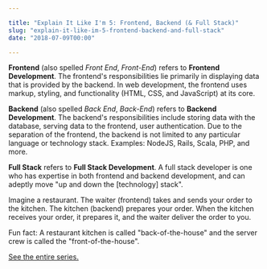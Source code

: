 ```yaml
---

title: "Explain It Like I'm 5: Frontend, Backend (& Full Stack)"
slug: "explain-it-like-im-5-frontend-backend-and-full-stack"
date: "2018-07-09T00:00"

---
```


__Frontend__ (also spelled *Front End*, *Front-End*) refers to __Frontend Development__. The frontend's responsibilities lie primarily in displaying data that is provided by the backend. In web development, the frontend uses markup, styling, and functionality (HTML, CSS, and JavaScript) at its core.

__Backend__ (also spelled *Back End*, *Back-End*) refers to __Backend Development__. The backend's responsibilities include storing data with the database, serving data to the frontend, user authentication. Due to the separation of the frontend, the backend is not limited to any particular language or technology stack. Examples: NodeJS, Rails, Scala, PHP, and more.

__Full Stack__ refers to __Full Stack Development__. A full stack developer is one who has expertise in both frontend and backend development, and can adeptly move "up and down the [technology] stack".

Imagine a restaurant. The waiter (frontend) takes and sends your order to the kitchen. The kitchen (backend) prepares your order. When the kitchen receives your order, it prepares it, and the waiter deliver the order to you.

Fun fact: A restaurant kitchen is called "back-of-the-house" and the server crew is called the "front-of-the-house".

[See the entire series.](/series/explain-like-im-5)